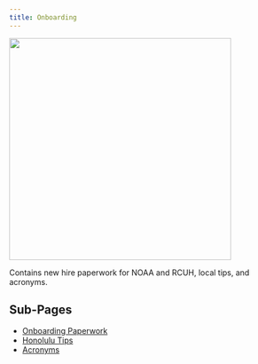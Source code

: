 ```yaml
---
title: Onboarding
---
```


![](images/Green_sea_turtle.jpg){fig-align="center, width=400}

Contains new hire paperwork for NOAA and RCUH, local tips, and acronyms.

## Sub-Pages
-   [Onboarding Paperwork](https://pifsc-protected-species-division.github.io/PMNM-ARCamps-Manual/content/OnboardingPaperwork.html)
-   [Honolulu Tips](https://pifsc-protected-species-division.github.io/PMNM-ARCamps-Manual/content/HonoluluTips.html)
-   [Acronyms](https://pifsc-protected-species-division.github.io/PMNM-ARCamps-Manual/content/Acronyms.html)



